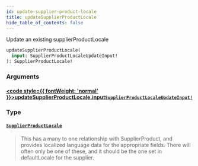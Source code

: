 ```yaml
---
id: update-supplier-product-locale
title: updateSupplierProductLocale
hide_table_of_contents: false
---
```








Update an existing supplierProductLocale

```graphql
updateSupplierProductLocale(
  input: SupplierProductLocaleUpdateInput!
): SupplierProductLocale!
```


### Arguments

#### [<code style={{ fontWeight: 'normal' }}>updateSupplierProductLocale.<b>input</b></code>](#)<Bullet />[`SupplierProductLocaleUpdateInput!`](/supply/api/graphql-admin/reference/inputs/supplier-product-locale-update-input) <Badge class="secondary" text="non-null"/> <Badge class="secondary" text="input"/>
> 
> 

### Type

#### [`SupplierProductLocale`](/supply/api/graphql-admin/reference/objects/supplier-product-locale) <Badge class="secondary" text="object"/>
> This has a many to one relationship with SupplierProduct, and provides localized language data for the appropriate fields.
There will often only be one of these, and it should be the one set in defaultLocale for the supplier.
> 





